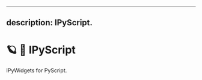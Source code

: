 <!--
  ~ Copyright (c) 2022-2023 Datalayer Inc. All rights reserved.
  ~
  ~ MIT License
-->

---
description: IPyScript.
---

# 🪐 🐉 IPyScript

IPyWidgets for PyScript.
